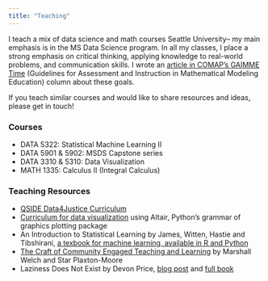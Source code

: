 ```yaml
---
title: "Teaching"
---
```


I teach a mix of data science and math courses Seattle University-- my main emphasis is in the MS Data Science program. In all my classes, I place a strong emphasis on critical thinking, applying knowledge to real-world problems, and communication skills. I wrote an [article in COMAP's GAIMME Time](https://www.comap.com/membership/member-resources/item/gaimme-time-getting-away-from-one-right-answer?highlight=WyJtZW5kaWJsZSJd) (Guidelines for Assessment and Instruction in Mathematical Modeling Education) column about these goals. 

If you teach similar courses and would like to share resources and ideas, please get in touch!

### Courses

- DATA 5322: Statistical Machine Learning II
- DATA 5901 & 5902: MSDS Capstone series
- DATA 3310 & 5310: Data Visualization
- MATH 1335: Calculus II (Integral Calculus)

### Teaching Resources

- [QSIDE Data4Justice Curriculum](https://qsideinstitute.org/data4justice-curriculum/)
- [Curriculum for data visualization](https://uwdata.github.io/visualization-curriculum/intro.html) using Altair, Python's grammar of graphics plotting package 
- An Introduction to Statistical Learning by James, Witten, Hastie and Tibshirani, [a texbook for machine learning, available in R and Python](https://www.statlearning.com/)
- [The Craft of Community Engaged Teaching and Learning](https://www.google.com/books/edition/The_Craft_of_Community_Engaged_Teaching/p5StDwAAQBAJ) by Marshall Welch and Star Plaxton-Moore
- Laziness Does Not Exist by Devon Price, [blog post](https://humanparts.medium.com/laziness-does-not-exist-3af27e312d01) and [full book](https://www.google.com/books/edition/Laziness_Does_Not_Exist/FvztDwAAQBAJ)